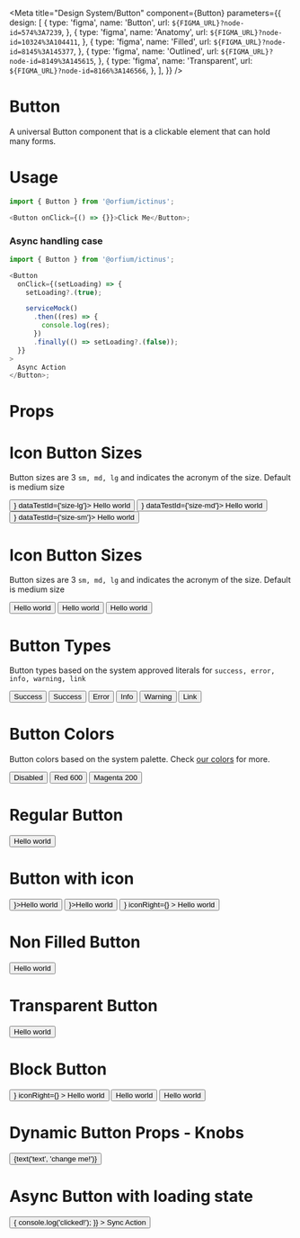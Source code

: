 
<Meta
  title="Design System/Button"
  component={Button}
  parameters={{
    design: [
      {
        type: 'figma',
        name: 'Button',
        url: `${FIGMA_URL}?node-id=574%3A7239`,
      },
      {
        type: 'figma',
        name: 'Anatomy',
        url: `${FIGMA_URL}?node-id=10324%3A104411`,
      },
      {
        type: 'figma',
        name: 'Filled',
        url: `${FIGMA_URL}?node-id=8145%3A145377`,
      },
      {
        type: 'figma',
        name: 'Outlined',
        url: `${FIGMA_URL}?node-id=8149%3A145615`,
      },
      {
        type: 'figma',
        name: 'Transparent',
        url: `${FIGMA_URL}?node-id=8166%3A146566`,
      },
    ],
  }}
/>

# Button

A universal Button component that is a clickable element that can hold many forms.

# Usage

```js
import { Button } from '@orfium/ictinus';

<Button onClick={() => {}}>Click Me</Button>;
```

### Async handling case

```js
import { Button } from '@orfium/ictinus';

<Button
  onClick={(setLoading) => {
    setLoading?.(true);

    serviceMock()
      .then((res) => {
        console.log(res);
      })
      .finally(() => setLoading?.(false));
  }}
>
  Async Action
</Button>;
```

# Props

<Props of={Button} />

# Icon Button Sizes

Button sizes are 3 `sm, md, lg` and indicates the acronym of the size. Default is medium size

<Preview>
  <Story name="Icon Button Sizes">
    <Stack>
      <Button iconLeft={<Icon name={'dashboard'} />} dataTestId={'size-lg'}>
        Hello world
      </Button>
      <Button iconLeft={<Icon name={'dashboard'} />} dataTestId={'size-md'}>
        Hello world
      </Button>
      <Button iconLeft={<Icon name={'dashboard'} />} dataTestId={'size-sm'}>
        Hello world
      </Button>
    </Stack>
  </Story>
</Preview>

# Icon Button Sizes

Button sizes are 3 `sm, md, lg` and indicates the acronym of the size. Default is medium size

<Preview>
  <Story name="Button Sizes">
    <Stack>
      <Button>Hello world</Button>
      <Button>Hello world</Button>
      <Button>Hello world</Button>
    </Stack>
  </Story>
</Preview>

# Button Types

Button types based on the system approved literals for `success, error, info, warning, link`

<Preview>
  <Story name="Button Types">
    <Stack>
      <Button isDisabled>Success</Button>
      <Button>Success</Button>
      <Button>Error</Button>
      <Button>Info</Button>
      <Button>Warning</Button>
      <Button>Link</Button>
    </Stack>
  </Story>
</Preview>

# Button Colors

Button colors based on the system palette. Check <a href="/?path=/story/guide-colors--page">our colors</a> for more.

<Preview>
  <Story name="Button Colors">
    <Stack>
      <Button isDisabled>Disabled</Button>
      <Button>Red 600</Button>
      <Button>Magenta 200</Button>
    </Stack>
  </Story>
</Preview>

# Regular Button

<Preview>
  <Story name="Regular Button">
    <Button>Hello world</Button>
  </Story>
</Preview>

# Button with icon

<Preview>
  <Story name="Button with icon">
    <Stack>
      <Button iconLeft={<Icon name={'dashboard'} />}>Hello world</Button>
      <Button iconRight={<Icon name={'dashboard'} />}>Hello world</Button>
      <Button
        iconLeft={<Icon name={'dashboard'} />}
        iconRight={<Icon name={'dotsVertical'} color={'primary'} size={18} />}
      >
        Hello world
      </Button>
    </Stack>
  </Story>
</Preview>

# Non Filled Button

<Preview>
  <Story name="Non Filled Button">
    <Button>Hello world</Button>
  </Story>
</Preview>

# Transparent Button

<Preview>
  <Story name="Transparent Button">
    <Button>Hello world</Button>
  </Story>
</Preview>

# Block Button

<Preview>
  <Story name="Block Button">
    <Stack isVertical>
      <Button
        isBlock
        iconLeft={<Icon name={'dashboard'} color={'primary'} size={16} />}
        iconRight={<Icon name={'dashboard'} color={'primary'} size={16} />}
      >
        Hello world
      </Button>
      <Button isBlock>Hello world</Button>
      <Button isBlock>Hello world</Button>
    </Stack>
  </Story>
</Preview>

# Dynamic Button Props - Knobs

<Preview>
  <Story name="Dynamic Button Props" parameters={{ decorators: [withKnobs] }}>
    <Button isBlock={boolean('isBlock', false)}>{text('text', 'change me!')}</Button>
  </Story>
</Preview>

# Async Button with loading state

<Preview>
  <Story name="Async Button">
    <Stack>
      <Button
        onClick={() => {
          console.log('clicked!');
        }}
      >
        Sync Action
      </Button>
      <AsyncButtonShowcase text={'Async sm'} />
      <AsyncButtonShowcase type={'secondary'} text={'Async md'} />
      <AsyncButtonShowcase text={'Async lg'} />
    </Stack>
  </Story>
</Preview>
